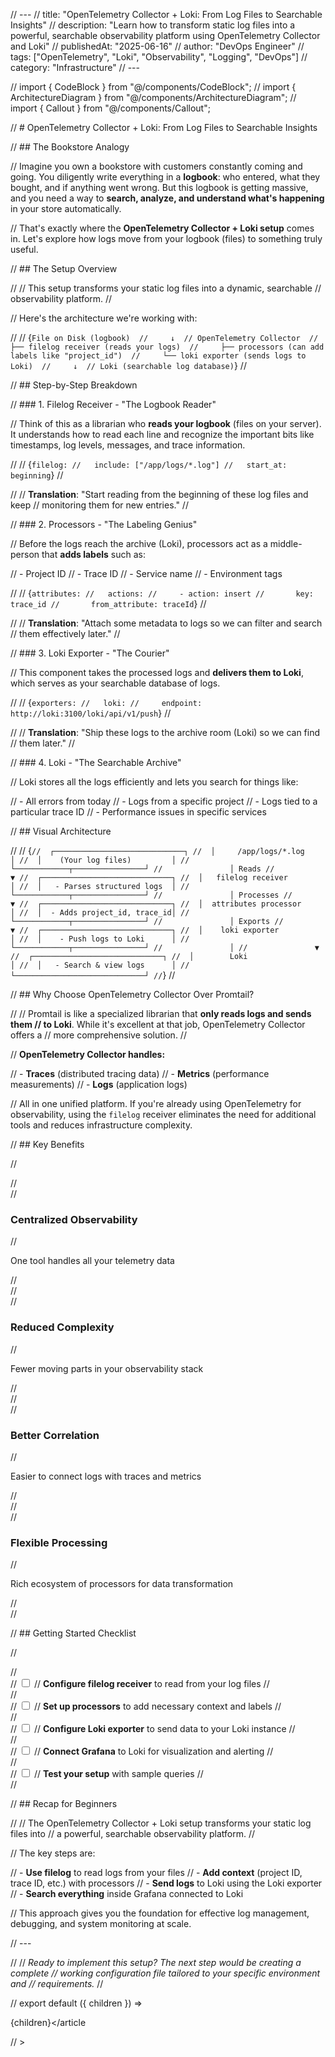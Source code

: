 // ---
// title: "OpenTelemetry Collector + Loki: From Log Files to Searchable Insights"
// description: "Learn how to transform static log files into a powerful, searchable observability platform using OpenTelemetry Collector and Loki"
// publishedAt: "2025-06-16"
// author: "DevOps Engineer"
// tags: ["OpenTelemetry", "Loki", "Observability", "Logging", "DevOps"]
// category: "Infrastructure"
// ---

// import { CodeBlock } from "@/components/CodeBlock";
// import { ArchitectureDiagram } from "@/components/ArchitectureDiagram";
// import { Callout } from "@/components/Callout";

// # OpenTelemetry Collector + Loki: From Log Files to Searchable Insights

// ## The Bookstore Analogy

// Imagine you own a bookstore with customers constantly coming and going. You diligently write everything in a **logbook**: who entered, what they bought, and if anything went wrong. But this logbook is getting massive, and you need a way to **search, analyze, and understand what's happening** in your store automatically.

// That's exactly where the **OpenTelemetry Collector + Loki setup** comes in. Let's explore how logs move from your logbook (files) to something truly useful.

// ## The Setup Overview

// <Callout type="info">
//   This setup transforms your static log files into a dynamic, searchable
//   observability platform.
// </Callout>

// Here's the architecture we're working with:

// <CodeBlock language="text" title="Data Flow">
//   {`File on Disk (logbook) 
//     ↓ 
// OpenTelemetry Collector 
//     ├── filelog receiver (reads your logs) 
//     ├── processors (can add labels like "project_id") 
//     └── loki exporter (sends logs to Loki) 
//     ↓ 
// Loki (searchable log database)`}
// </CodeBlock>

// ## Step-by-Step Breakdown

// ### 1. Filelog Receiver - "The Logbook Reader"

// Think of this as a librarian who **reads your logbook** (files on your server). It understands how to read each line and recognize the important bits like timestamps, log levels, messages, and trace information.

// <CodeBlock language="yaml" title="Filelog Receiver Configuration">
//   {`filelog:
//   include: ["/app/logs/*.log"]
//   start_at: beginning`}
// </CodeBlock>

// <Callout type="tip">
//   **Translation**: "Start reading from the beginning of these log files and keep
//   monitoring them for new entries."
// </Callout>

// ### 2. Processors - "The Labeling Genius"

// Before the logs reach the archive (Loki), processors act as a middle-person that **adds labels** such as:

// - Project ID
// - Trace ID
// - Service name
// - Environment tags

// <CodeBlock language="yaml" title="Attributes Processor Configuration">
//   {`attributes:
//   actions:
//     - action: insert
//       key: trace_id
//       from_attribute: traceId`}
// </CodeBlock>

// <Callout type="tip">
//   **Translation**: "Attach some metadata to logs so we can filter and search
//   them effectively later."
// </Callout>

// ### 3. Loki Exporter - "The Courier"

// This component takes the processed logs and **delivers them to Loki**, which serves as your searchable database of logs.

// <CodeBlock language="yaml" title="Loki Exporter Configuration">
//   {`exporters:
//   loki:
//     endpoint: http://loki:3100/loki/api/v1/push`}
// </CodeBlock>

// <Callout type="tip">
//   **Translation**: "Ship these logs to the archive room (Loki) so we can find
//   them later."
// </Callout>

// ### 4. Loki - "The Searchable Archive"

// Loki stores all the logs efficiently and lets you search for things like:

// - All errors from today
// - Logs from a specific project
// - Logs tied to a particular trace ID
// - Performance issues in specific services

// ## Visual Architecture

// <ArchitectureDiagram>
//   {`
//  ┌─────────────────────────────┐
//  │     /app/logs/*.log         │
//  │    (Your log files)         │
//  └────────────┬────────────────┘
//               │ Reads
//               ▼
//  ┌─────────────────────────────┐
//  │   filelog receiver          │
//  │   - Parses structured logs  │
//  └────────────┬────────────────┘
//               │ Processes
//               ▼
//  ┌─────────────────────────────┐
//  │  attributes processor       │
//  │  - Adds project_id, trace_id│
//  └────────────┬────────────────┘
//               │ Exports
//               ▼
//  ┌─────────────────────────────┐
//  │    loki exporter            │
//  │    - Push logs to Loki      │
//  └────────────┬────────────────┘
//               │
//               ▼
//  ┌─────────────────────────────┐
//  │        Loki                 │
//  │   - Search & view logs      │
//  └─────────────────────────────┘
// `}
// </ArchitectureDiagram>

// ## Why Choose OpenTelemetry Collector Over Promtail?

// <Callout type="warning">
//   Promtail is like a specialized librarian that **only reads logs and sends them
//   to Loki**. While it's excellent at that job, OpenTelemetry Collector offers a
//   more comprehensive solution.
// </Callout>

// **OpenTelemetry Collector handles:**

// - **Traces** (distributed tracing data)
// - **Metrics** (performance measurements)
// - **Logs** (application logs)

// All in one unified platform. If you're already using OpenTelemetry for observability, using the `filelog` receiver eliminates the need for additional tools and reduces infrastructure complexity.

// ## Key Benefits

// <div className="grid grid-cols-1 md:grid-cols-2 gap-4 my-6">
//   <div className="p-4 border rounded-lg">
//     <h3 className="font-semibold text-blue-600">Centralized Observability</h3>
//     <p>One tool handles all your telemetry data</p>
//   </div>
//   <div className="p-4 border rounded-lg">
//     <h3 className="font-semibold text-green-600">Reduced Complexity</h3>
//     <p>Fewer moving parts in your observability stack</p>
//   </div>
//   <div className="p-4 border rounded-lg">
//     <h3 className="font-semibold text-purple-600">Better Correlation</h3>
//     <p>Easier to connect logs with traces and metrics</p>
//   </div>
//   <div className="p-4 border rounded-lg">
//     <h3 className="font-semibold text-orange-600">Flexible Processing</h3>
//     <p>Rich ecosystem of processors for data transformation</p>
//   </div>
// </div>

// ## Getting Started Checklist

// <div className="space-y-3">
//   <div className="flex items-center space-x-3">
//     <input type="checkbox" className="rounded" />
//     <span>**Configure filelog receiver** to read from your log files</span>
//   </div>
//   <div className="flex items-center space-x-3">
//     <input type="checkbox" className="rounded" />
//     <span>**Set up processors** to add necessary context and labels</span>
//   </div>
//   <div className="flex items-center space-x-3">
//     <input type="checkbox" className="rounded" />
//     <span>**Configure Loki exporter** to send data to your Loki instance</span>
//   </div>
//   <div className="flex items-center space-x-3">
//     <input type="checkbox" className="rounded" />
//     <span>**Connect Grafana** to Loki for visualization and alerting</span>
//   </div>
//   <div className="flex items-center space-x-3">
//     <input type="checkbox" className="rounded" />
//     <span>**Test your setup** with sample queries</span>
//   </div>
// </div>

// ## Recap for Beginners

// <Callout type="success">
//   The OpenTelemetry Collector + Loki setup transforms your static log files into
//   a powerful, searchable observability platform.
// </Callout>

// The key steps are:

// - **Use filelog** to read logs from your files
// - **Add context** (project ID, trace ID, etc.) with processors
// - **Send logs** to Loki using the Loki exporter
// - **Search everything** inside Grafana connected to Loki

// This approach gives you the foundation for effective log management, debugging, and system monitoring at scale.

// ---

// <Callout type="info">
//   *Ready to implement this setup? The next step would be creating a complete
//   working configuration file tailored to your specific environment and
//   requirements.*
// </Callout>

// export default ({ children }) => <article className="prose prose-lg max-w-4xl mx-auto">{children}</article

// >
